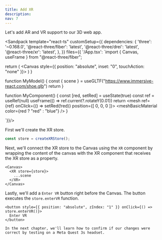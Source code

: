 ```yaml
---
title: Add XR
description: 
nav: 7
---
```


Let's add AR and VR support to our 3D web app.

<Sandpack
  template="react-ts"
  customSetup={{
    dependencies: {
      'three': '~0.168.0',
      '@react-three/fiber': 'latest',
      '@react-three/drei': 'latest',
      '@react-three/xr': 'latest',
    },
  }}
  files={{
    '/App.tsx': `import { Canvas, useFrame } from "@react-three/fiber";

  return (
    <Canvas style={{ position: "absolute", inset: "0", touchAction: "none" }}>
      <Environment preset="warehouse" />
      <MyComponent />
      <MyModel />
    </Canvas>
  )
}

function MyModel() {
    const { scene } = useGLTF("https://www.immersive-react.com/shoe.glb")
    return <primitive object={scene} />
}

function MyComponent() {
    const [red, setRed] = useState(true)
    const ref = useRef<Mesh>(null)
    useFrame(() => ref.current?.rotateY(0.01)) 
    return <mesh ref={ref} onClick={() => setRed(!red)} position={[ 0, 0, 0 ]}>
        <boxGeometry/>
        <meshBasicMaterial color={red ? "red" : "blue"} />
    </mesh>
}

`}}/>

First we'll create the XR store.
```ts
const store = createXRStore();
```

Next, we'll connect the XR store to the Canvas using the `XR` component by wrapping the content of the canvas with the XR component that receives the XR store as a property.

```tsx
<Canvas>
  <XR store={store}>
    ...scene
  </XR>
</Canvas>
```

Lastly, we'll add a `Enter VR` button right before the Canvas. The button executes the `store.enterVR` function.

```tsx
<button style={{ position: "absolute", zIndex: "1" }} onClick={() => store.enterVR()}>
  Enter VR
</button>

In the next chapter, we'll learn how to confirm if our changes were correct by testing on a Meta Quest 3s headset.
